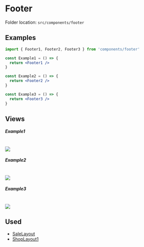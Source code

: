 # Footer


<Callout>Folder location: `src/components/footer`</Callout>

## Examples

```jsx copy showLineNumbers
import { Footer1, Footer2, Footer3 } from 'components/footer'

const Example1 = () => {
  return <Footer1 />
}

const Example2 = () => {
  return <Footer2 />
}

const Example3 = () => {
  return <Footer3 />
}
```

## Views

##### Example1

<br />
<img src="/footer/footer-1.png" />

##### Example2

<br />
<img src="/footer/footer-2.png" />

##### Example3

<br />
<img src="/footer/footer-3.png" />

## Used

- [SaleLayout](https://bazaar-doc.netlify.app/layouts/sale-layout)
- [ShopLayout1](https://bazaar-doc.netlify.app/layouts/shop-layout-1)
